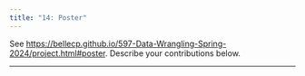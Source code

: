 ```yaml
---
title: "14: Poster"
---
```


See <https://bellecp.github.io/597-Data-Wrangling-Spring-2024/project.html#poster>.
Describe your contributions below.

* * *
